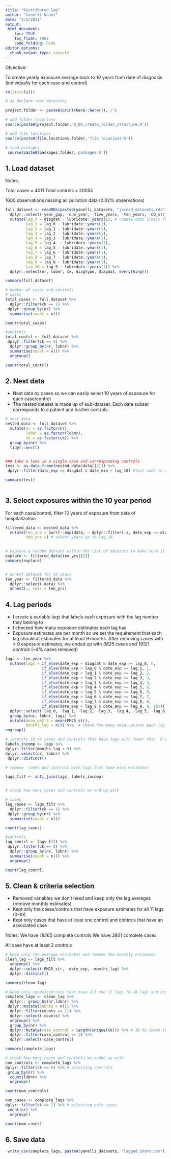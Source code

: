 ```yaml
---
title: "Distributed lag"
author: "Yanelli Nunez"
date: "2/5/2021"
output:
 html_document:
    toc: TRUE
    toc_float: TRUE
    code_folding: hide
editor_options: 
  chunk_output_type: console
---
```


Objective:

To create yearly exposure average back to 10 years from date of diagnosis (individually for each case and control) 


```r

rm(list=ls())

# 1a Declare root directory

project.folder <- paste0(print(here::here()),'/')

# add folder locations
source(paste0(project.folder,'0_00_create_folder_structure.R'))

# add file locations
source(paste0(file.locations.folder,'file_locations.R'))

# load packages
 source(paste0(packages.folder,'packages.R'))

```

## 1. Load dataset 

Notes: 

Total cases = 4011
Total controls = 20055

1600 observations missing air pollution data (0.02% observations)

```r

full_dataset <- readRDS(paste0(yanelli_datasets, "joined_datasets.rds")) %>%
  dplyr::select(-year_gap, -one_year, -five_years, -ten_years, -CO_str, -EC_str, -NO2_str, -NOX_str, -O3_str, -PM10_str) %>% # remove variables we don't need
  mutate(lag_0 = diagdat - lubridate::years(1), # create date limits for each lag
         lag_1 = lag_0 - lubridate::years(1),
         lag_2 = lag_1 - lubridate::years(1),
         lag_3 = lag_2 - lubridate::years(1),
         lag_4 = lag_3 - lubridate::years(1),
         lag_5 = lag_4  - lubridate::years(1),
         lag_6 = lag_5 - lubridate::years(1),
         lag_7 = lag_6 - lubridate::years(1),
         lag_8 = lag_7 - lubridate::years(1),
         lag_9 = lag_8 - lubridate::years(1),
         lag_10 = lag_9 - lubridate::years(1)) %>%
  dplyr::select(nr, lobnr, ck, diagtype, diagdat, everything())

summary(full_dataset)

# number of cases and controls 
# cases 
total_cases <- full_dataset %>%
  dplyr::filter(ck == 1) %>%
 dplyr::group_by(nr) %>%
  summarise(count = n())

count(total_cases)

#controls
total_contrl <- full_dataset %>%
 dplyr::filter(ck == 0) %>%
  dplyr::group_by(nr, lobnr) %>%
  summarise(count = n()) %>%
  ungroup()

count(total_contrl)


```

## 2. Nest data

- Nest data by cases so we can easily select 10 years of exposure for each case/control
- The nested dataset is made up of sub-dataset. Each data subset corresponds to a patient and his/her controls
```r

# nest data
nested_data <- full_dataset %>% 
  mutate(nr = as.factor(nr),
         lobnr = as.factor(lobnr),
         ck = as.factor(ck)) %>%
  group_by(nr) %>%
  tidyr::nest()


### take a look in a single case and corresponding controls 
test <- as.data.frame(nested_data$data[[2]]) %>%
 dplyr::filter(date_exp <= diagdat & date_exp > lag_10) #test code to select only exposures up to 10 years before hospitalization 

summary(test)
  
```


## 3. Select exposures within the 10 year period

For each case/control, filter 10 years of exposure from date of hospitalization  

```r

filtered_data <- nested_data %>%
  mutate(ten_yrs = purrr::map(data, ~ dplyr::filter(.x, date_exp <= diagdat & date_exp > lag_10)),
         ten_yrs =) # select years up to lag_10
  

# explore a random dataset within the list of datasets to make sure it looks right
explore <- filtered_data$ten_yrs[[2]]
summary(explore)


# unnest dataset for 10 years 
ten_year <- filtered_data %>%
  dplyr::select(-data) %>%
  unnest(., cols = ten_yrs)


```

## 4. Lag periods

- I create a variable lags that labels each exposure with the lag number they belong to
- I checked how many exposure estimates each lag has
- Exposure estimates are per month so we set the requirement that each lag should at estimates for at least 9  months. After removing cases with < 9 exposure estimates, we ended up with *3825 cases* and *19121 controls* (~4% cases removed)

```r

lags <- ten_year %>%
  mutate(lags = if_else(date_exp < diagdat & date_exp >= lag_0, 0,
                if_else(date_exp < lag_0 & date_exp >= lag_1, 1, 
                if_else(date_exp < lag_1 & date_exp >= lag_2, 2,
                if_else(date_exp < lag_2 & date_exp >= lag_3, 3,
                if_else(date_exp < lag_3 & date_exp >= lag_4, 4,
                if_else(date_exp < lag_4 & date_exp >= lag_5, 5,
                if_else(date_exp < lag_5 & date_exp >= lag_6, 6,
                if_else(date_exp < lag_6 & date_exp >= lag_7, 7,
                if_else(date_exp < lag_7 & date_exp >= lag_8, 8,
                if_else(date_exp < lag_8 & date_exp >= lag_9, 9, 10))))))))))) %>%
  dplyr::select(-lag_0, -lag_1, -lag_2, -lag_3, -lag_4, -lag_5, -lag_6, -lag_7, -lag_8, -lag_9, -lag_10) %>%
  group_by(nr, lobnr, lags) %>%
  mutate(mean_pm2.5 = mean(PM25_str),
         months_lag = n()) %>%  # check how many observations each lag has
ungroup()

# identify ID of cases and controls that have lags with fewer than  9 exposure estimates
labels_incomp <- lags %>%
dplyr::filter(months_lag < 9) %>%
dplyr::select(nr, lobnr) %>%
 dplyr::distinct()

# remove  cases and controls with lags that have miss estimates

lags_filt <- anti_join(lags, labels_incomp)


# check how many cases and controls we end up with

# cases 
lag_cases <- lags_filt %>%
  dplyr::filter(ck == 1) %>%
 dplyr::group_by(nr) %>%
  summarise(count = n())

count(lag_cases)

#controls
lag_contrl <- lags_filt %>%
 dplyr::filter(ck == 0) %>%
  dplyr::group_by(nr, lobnr) %>%
  summarise(count = n()) %>%
  ungroup()

count(lag_contrl)

```



## 5. Clean & criteria selection

- Removed variables we don't need and keep only the lag averages (remove monthly estimates)
- Kept only the cases/controls that have exposure estimates for all 11 lags (0-10)
- Kept only cases that have at least one control and controls that have an associated case

Notes:
We have *18265* complete controls 
We have *3801* complete cases 

All case have at least 2 controls

```r

# keep only the average estimates and remove the monthly estimates
clean_lag <- lags_filt %>%
  ungroup() %>%
  dplyr::select(-PM25_str, -date_exp, -months_lag) %>%
  dplyr::distinct()

summary(clean_lag)

# keep only cases/controls that have all the 11 lags (0-10 lag) and cases that have at least one control
complete_lags <- clean_lag %>%
  dplyr:: group_by(nr,lobnr) %>%
 dplyr::mutate(counts = n()) %>%
  dplyr::filter(counts == 11) %>%
  dplyr::select(-counts) %>%
  ungroup() %>%
  group_by(nr) %>%
  dplyr::mutate(case_control = length(unique(ck))) %>% # ID to check that each case has at least one control and that each control has a case
  dplyr::filter(case_control == 2) %>%
  dplyr::select(-case_control)

summary(complete_lags)

# check how many cases and controls we ended up with
num_controls <- complete_lags %>%
dplyr::filter(ck == 0) %>% # selecting controls
 group_by(nr) %>% 
  count(lobnr) %>%
  ungroup()

count(num_controls)

num_cases <- complete_lags %>%
dplyr::filter(ck == 1) %>% # selecting only cases
 count(nr) %>%
  ungroup()

count(num_cases)


```

## 6. Save data 

```r
 write_csv(complete_lags, paste0(yanelli_datasets, "lagged_10yrs.csv"))
```

